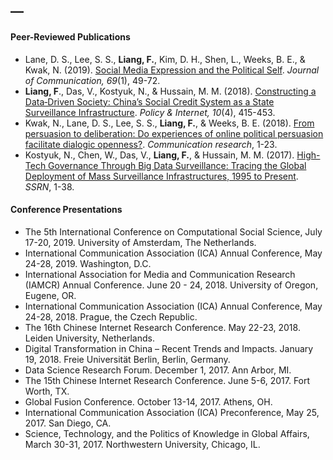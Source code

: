 ---
---

<link rel="stylesheet" href="styles.css" type="text/css">

#### Peer-Reviewed Publications

* Lane, D. S., Lee, S. S., **Liang, F.**, Kim, D. H., Shen, L., Weeks, B. E., & Kwak, N. (2019). [Social Media Expression and the Political Self](https://academic.oup.com/joc/article-abstract/69/1/49/5288675). *Journal of Communication, 69*(1), 49-72. 
* **Liang, F**., Das, V., Kostyuk, N., & Hussain, M. M. (2018). [Constructing a Data‐Driven Society: China's Social Credit System as a State Surveillance Infrastructure](https://onlinelibrary.wiley.com/doi/abs/10.1002/poi3.183). *Policy & Internet, 10*(4), 415-453.
* Kwak, N., Lane, D. S., Lee, S. S., **Liang, F.**, & Weeks, B. E. (2018). [From persuasion to deliberation: Do experiences of online political persuasion facilitate dialogic openness?](https://journals.sagepub.com/doi/full/10.1177/0093650218793050). *Communication research*, 1-23.
* Kostyuk, N., Chen, W., Das, V., **Liang, F.**, & Hussain, M. M. (2017). [High-Tech Governance Through Big Data Surveillance: Tracing the Global Deployment of Mass Surveillance Infrastructures, 1995 to Present](https://papers.ssrn.com/sol3/papers.cfm?abstract_id=3030347). *SSRN*, 1-38.

#### Conference Presentations
* The 5th International Conference on Computational Social Science, July 17-20, 2019. University of Amsterdam, The Netherlands.
* International Communication Association (ICA) Annual Conference, May 24-28, 2019. Washington, D.C.
* International Association for Media and Communication Research (IAMCR) Annual Conference. June 20 - 24, 2018. University of Oregon, Eugene, OR.
* International Communication Association (ICA) Annual Conference, May 24-28, 2018. Prague, the Czech Republic.
* The 16th Chinese Internet Research Conference. May 22-23, 2018. Leiden University, Netherlands.
* Digital Transformation in China – Recent Trends and Impacts. January 19, 2018. Freie Universität Berlin, Berlin, Germany.
* Data Science Research Forum. December 1, 2017. Ann Arbor, MI. 
* The 15th Chinese Internet Research Conference. June 5-6, 2017. Fort Worth, TX.
* Global Fusion Conference. October 13-14, 2017. Athens, OH. 
* International Communication Association (ICA) Preconference, May 25, 2017. San Diego, CA.
* Science, Technology, and the Politics of Knowledge in Global Affairs, March 30-31, 2017. Northwestern University, Chicago, IL.


